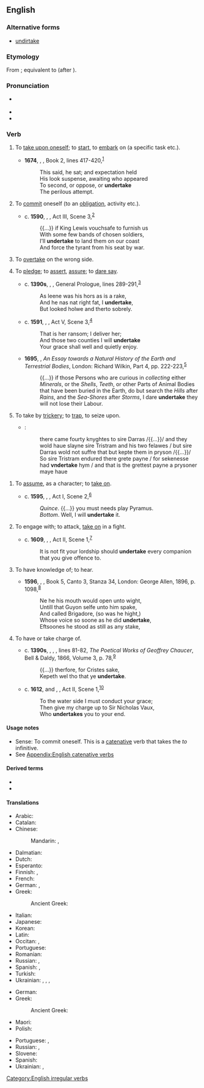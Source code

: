 ==English==

===Alternative forms===
* [[undirtake]]

===Etymology===
From {{inh|en|enm|undertaken}}; equivalent to {{prefix|en|under|take}} (after {{m|en|undernim}}).

===Pronunciation===
* {{a|UK}} {{IPA|/ʌndəˈteɪk/|lang=en}}
* {{audio|en-us-undertake.ogg|Audio (US)|lang=en}}
* {{rhymes|eɪk|lang=en}}

===Verb===
{{en-verb|undertakes|undertaking|undertook|undertaken}}

# {{lb|en|transitive}} To [[take upon oneself]]; to [[start]], to [[embark]] on (a specific task etc.).
#* '''1674''', {{w|John Milton}}, ''{{w|Paradise Lost}}'', Book 2, lines 417-420,<sup>[https://en.wikisource.org/wiki/Paradise_Lost_(1674)/Book_II]</sup>
#*: This said, he sat; and expectation held
#*: His look suspense, awaiting who appeared
#*: To second, or oppose, or '''undertake'''
#*: The perilous attempt.
# {{lb|en|intransitive}} To [[commit]] oneself (to an [[obligation]], activity etc.).
#: {{ux|en|He '''undertook''' to exercise more in future.}}
#* c. '''1590''', {{w|William Shakespeare}}, ''{{w|Henry VI, Part 3}}'', Act III, Scene 3,<sup>[http://www.opensourceshakespeare.org/views/plays/play_view.php?WorkID=henry6p3&Scope=entire&pleasewait=1&msg=pl]</sup>
#*: {{...}} if King Lewis vouchsafe to furnish us
#*: With some few bands of chosen soldiers,
#*: I’ll '''undertake''' to land them on our coast
#*: And force the tyrant from his seat by war.
# {{lb|en|informal}} To [[overtake]] on the wrong side.
#: {{ux|en|I hate people who try and '''undertake''' on the motorway.}}
# {{lb|en|archaic|intransitive}} To [[pledge]]; to [[assert]], [[assure]]; to [[dare say]].
#* c. '''1390s''', {{w|Geoffrey Chaucer}}, ''{{w|The Canterbury Tales}}'', General Prologue, lines 289-291,<sup>[https://en.wikisource.org/wiki/The_Canterbury_Tales/General_Prologue]</sup>
#*: As leene was his hors as is a rake,
#*: And he nas nat right fat, I '''undertake''',
#*: But looked holwe and therto sobrely.
#* c. '''1591''', {{w|William Shakespeare}}, ''{{w|Henry VI, Part 1}}'', Act V, Scene 3,<sup>[http://www.opensourceshakespeare.org/views/plays/play_view.php?WorkID=henry6p1&Scope=entire&pleasewait=1&msg=pl]</sup>
#*: That is her ransom; I deliver her;
#*: And those two counties I will '''undertake'''
#*: Your grace shall well and quietly enjoy.
#* '''1695''', {{w|John Woodward (naturalist)|John Woodward}}, ''An Essay towards a Natural History of the Earth and Terrestrial Bodies'', London: Richard Wilkin, Part 4, pp. 222-223,<sup>[https://archive.org/details/essaytowardnatur00wood]</sup>
#*: {{...}} if those Persons who are curious in ''collecting'' either ''Minerals'', or the ''Shells'', ''Teeth'', or other Parts of Animal Bodies that have been buried in the Earth, do but search the ''Hills'' after ''Rains'', and the ''Sea-Shores'' after ''Storms'', I dare '''undertake''' they will not lose their Labour.
# {{lb|en|obsolete|transitive}} To take by [[trickery]]; to [[trap]], to seize upon.
#* {{RQ:Mlry MrtDrthr|11.37|2|IX|xxxvij}}:
#*: there came fourty knyghtes to sire Darras /{{...}}/ and they wold haue slayne sire Tristram and his two felawes / but sire Darras wold not suffre that but kepte them in pryson /{{...}}/ So sire Tristram endured there grete payne / for sekenesse had '''vndertake''' hym / and that is the grettest payne a prysoner maye haue
<!--Prior quote:So Sir Trystram endured there grete payne, for syknes had '''undirtake''' hym&mdash;and that ys the grettist payne a presoner may have-->
# {{lb|en|obsolete}} To [[assume]], as a character; to [[take on]].
#* c. '''1595''', {{w|William Shakespeare}}, ''{{w|A Midsummer Night's Dream|A Midsummer Night’s Dream}}'', Act I, Scene 2,<sup>[http://www.opensourceshakespeare.org/views/plays/play_view.php?WorkID=midsummer&Scope=entire&pleasewait=1&msg=pl]</sup>
#*: ''Quince''. {{...}} you must needs play Pyramus.
#*: ''Bottom''. Well, I will '''undertake''' it.
# {{lb|en|obsolete}} To engage with; to attack, [[take on]] in a fight.
#* c. '''1609''', {{w|William Shakespeare}}, ''{{w|Cymbeline}}'', Act II, Scene 1,<sup>[http://www.opensourceshakespeare.org/views/plays/play_view.php?WorkID=cymbeline&Scope=entire&pleasewait=1&msg=pl]</sup>
#*: It is not fit your lordship should '''undertake''' every companion that you give offence to.
# {{lb|en|obsolete}} To have knowledge of; to hear.
#* '''1596''', {{w|Edmund Spenser}}, ''{{w|The Faerie Queene}}'', Book 5, Canto 3, Stanza 34, London: George Allen, 1896, p. 1098,<sup>[https://archive.org/details/spensersfaeriequ05spenuoft]</sup>
#*: Ne he his mouth would open unto wight,
#*: Untill that Guyon selfe unto him spake,
#*: And called Brigadore, (so was he hight,)
#*: Whose voice so soone as he did '''undertake''',
#*: Eftsoones he stood as still as any stake,
# {{lb|en|obsolete}} To have or take charge of.
#* c. '''1390s''', {{w|Geoffrey Chaucer}}, ''{{w|The Canterbury Tales}}'', {{w|The Physician's Tale|The Physician’s Tale}}, lines 81-82, ''The Poetical Works of Geoffrey Chaucer'', Bell & Daldy, 1866, Volume 3, p. 78,<sup>[https://books.google.ca/books?id=s74zAQAAMAAJ&printsec=frontcover#v=onepage&q&f=false]</sup>
#*: {{...}} therfore, for Cristes sake,
#*: Kepeth wel tho that ye '''undertake'''.
#* c. '''1612''', {{w|William Shakespeare}} and {{w|John Fletcher (playwright)|John Fletcher}}, ''{{w|Henry VIII (play)|Henry VIII}}'', Act II, Scene 1,<sup>[http://www.opensourceshakespeare.org/views/plays/play_view.php?WorkID=henry8&Scope=entire&pleasewait=1&msg=pl]</sup>
#*: To the water side I must conduct your grace;
#*: Then give my charge up to Sir Nicholas Vaux,
#*: Who '''undertakes''' you to your end.

====Usage notes====
* Sense: To commit oneself. This is a [[catenative]] verb that takes the ''to'' infinitive.
* See [[Appendix:English catenative verbs]]

====Derived terms====
* {{l|en|undertaker}}
* {{l|en|undertaking}}

====Translations====
{{trans-top|to start an enterprise}}
* Arabic: {{t+|ar|قَامَ}}
* Catalan: {{t+|ca|emprendre}}
* Chinese:
*: Mandarin: {{t+|cmn|進行|sc=Hani}}, {{t+|cmn|进行|tr=jìnxíng|sc=Hani}}
* Dalmatian: {{t|dlm|imprandro}}
* Dutch: {{t+|nl|ondernemen}}
* Esperanto: {{t+|eo|entrepreni}}
* Finnish: {{t+|fi|ryhtyä}}, {{t+|fi|ruveta}}
* French: {{t+|fr|entreprendre}}
* German: {{t+|de|unternehmen}}, {{t+|de|ausführen}}
* Greek:
*: Ancient Greek: {{t|grc|ἐπιχειρέω}}
{{trans-mid}}
* Italian: {{t+|it|intraprendere}}
* Japanese: {{t|ja|取り掛かる|tr=とりかかる, torikakaru|sc=Jpan}}
* Korean: {{t+|ko|맡다}}
* Latin: {{t+|la|adeo}}
* Occitan: {{t|oc|emprendre}}, {{t|oc|emprene}}
* Portuguese: {{t+|pt|empreender|m}}
* Romanian: {{t+|ro|întreprinde}}
* Russian: {{t+|ru|предпринима́ть|impf}}, {{t+|ru|предприня́ть|pf}}
* Spanish: {{t+|es|emprender}}, {{t+|es|acometer}}
* Turkish: {{t+|tr|girişmek}}
* Ukrainian: {{t|uk|роби́ти}}, {{t+|uk|зді́йснювати}}, {{t|uk|розпочина́ти}}, {{t+|uk|бра́тися}}
{{trans-bottom}}

{{trans-top|to commit oneself to an obligation}}
* German: {{t+|de|verpflichten|alt=sich verpflichten}}
* Greek:
*: Ancient Greek: {{t|grc|ἐπιχειρέω}}
* Maori: {{t|mi|oati}}
* Polish: {{t+|pl|przedsięwziąć|impf}}
{{trans-mid}}
* Portuguese: {{t+|pt|dedicar}}, {{t|pt|comprometer-se}}
* Russian: {{t+|ru|руча́ться|impf}}, {{t+|ru|поручи́ться|pf}}
* Slovene: {{t|sl|zavezati se|pf}}
* Spanish: {{t+|es|comprometerse|alt=comprometerse a}}
* Ukrainian: {{t|uk|руча́тися}}, {{t|uk|гарантува́ти}}
{{trans-bottom}}

[[Category:English irregular verbs]]